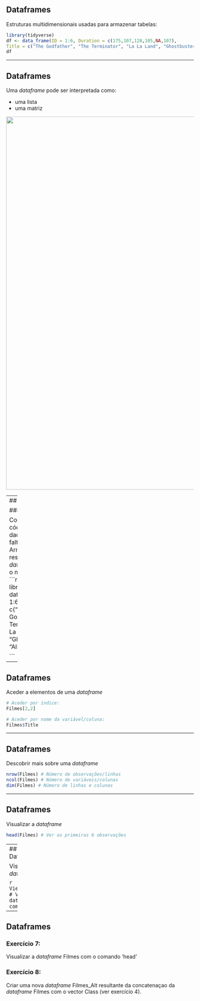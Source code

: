 ## Dataframes

Estruturas multidimensionais usadas para armazenar tabelas:
```r
library(tidyverse)
df <- data_frame(ID = 1:6, Duration = c(175,107,128,105,NA,107), 
Title = c("The Godfather", "The Terminator", "La La Land", "Ghostbusters", "Alien", NA))
df
```

---

## Dataframes


Uma *dataframe* pode ser interpretada como:

* uma lista
* uma matriz

<img src="Images/DataTypes_MatrixDataFrameList.png" style="width: 1000px;"/>

---
## Dataframes

### **Exercício 6** 

Completar o código com os dados que faltam. Armazenar o resultado numa *dataframe* com o nome Filmes.
```r
library(tidyverse)
data_frame(ID = 1:6, 
Title = c("The Godfather", "The Terminator", "La La Land", "Ghostbusters", "Alien", NA))

```

---

## Dataframes

Aceder a elementos de uma *dataframe* 

```r
# Aceder por índice:
Filmes[2,2]
```


```r
# Aceder por nome da variável/coluna:
Filmes$Title
```

---

## Dataframes

Descobrir mais sobre uma *dataframe*
```r
nrow(Filmes) # Número de observações/linhas
ncol(Filmes) # Número de variáveis/colunas
dim(Filmes) # Número de linhas e colunas
```

---

## Dataframes

Visualizar a *dataframe*
```r
head(Filmes) # Ver as primeiras 6 observações
```

---
## Dataframes

Visualizar a *dataframe*
```r
head(Filmes, 3) # Ver apenas 3 observações
```

```r
View(Filmes) # Ver a dataframe completa
```

---

## Dataframes

### **Exercício 7:** 

Visualizar a *dataframe* Filmes com o comando 'head'

### **Exercício 8:** 

Criar uma nova *dataframe* Filmes_Alt resultante da concatenaçao da *dataframe* Filmes com o vector Class (ver exercício 4).
